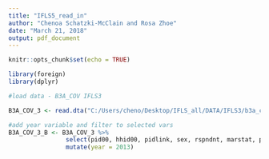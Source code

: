 ```yaml
---
title: "IFLS5_read_in"
author: "Chenoa Schatzki-McClain and Rosa Zhoe"
date: "March 21, 2018"
output: pdf_document
---
```


```r
knitr::opts_chunk$set(echo = TRUE)
```
```r

library(foreign)
library(dplyr)


```



```r

#load data - B3A_COV IFLS3

B3A_COV_3 <- read.dta("C:/Users/cheno/Desktop/IFLS_all/DATA/IFLS3/b3a_cov.dta")

#add year variable and filter to selected vars
B3A_COV_3_B <- B3A_COV_3 %>%
                select(pid00, hhid00, pidlink, sex, rspndnt, marstat, panel, age) %>%
                mutate(year = 2013)










```